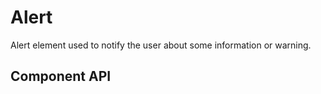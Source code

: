 

# Alert

Alert element used to notify the user about some information or warning.

<Canvas>
  <Story id="ui-components-ui-alert-alert-stories-js--default-alert" />
</Canvas>

## Component API

<ArgsTable of={Alert} />